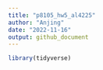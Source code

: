 ```yaml
---
title: "p8105_hw5_al4225"
author: "Anjing"
date: "2022-11-16"
output: github_document
---
```


```r
library(tidyverse)
```


